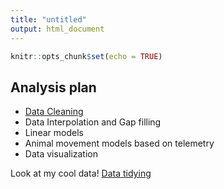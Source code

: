 ```yaml
---
title: "untitled"
output: html_document
---
```


```r
knitr::opts_chunk$set(echo = TRUE)
```

## Analysis plan

- [Data Cleaning](R-markdown-lesson.html)
- Data Interpolation and Gap filling
- Linear models
- Animal movement models based on telemetry
- Data visualization

Look at my cool data!
[Data tidying](session-9.html)